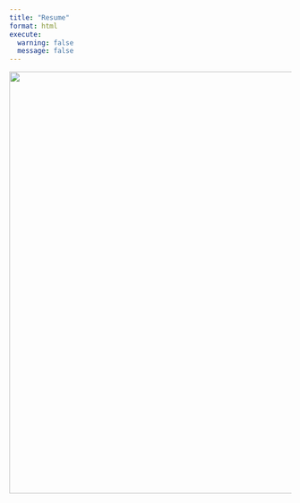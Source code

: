 ```yaml
---
title: "Resume"
format: html
execute:
  warning: false
  message: false
---
```


![](images/resume_image.png){.center width="753"}
